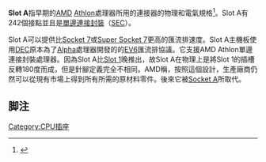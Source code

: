 {{noteTA|G1=IT}}
{{Infobox CPU socket |
name = Slot A |
image = [[Image:Slot_A.jpg|290px]] |
formfactors = [[PGA|PGA]]|
type = [[单边接触盒|单边接触盒]]|
contacts = 242|
protocol = EV6|
fsb = 200 MT/s, 266 MT/s|
voltage = 1.3 - 2.05 V |
processors = [[AMD|AMD]] [[Athlon|Athlon]] (500-1000 MHz)
}}
'''Slot A'''指早期的[[AMD|AMD]] [[Athlon|Athlon]]處理器所用的連接器的物理和電氣規格<ref>{{cite web |url=http://users.erols.com/chare/sockets.htm |title=CPU Sockets Chart |accessdate=2009-04-04 |publisher=users.erols.com |deadurl=yes |archiveurl=https://web.archive.org/web/20090322202532/http://users.erols.com/chare/sockets.htm |archivedate=2009-03-22 }}</ref>。Slot A有242個接點並且是[[單邊連接封裝|單邊連接封裝]]（[[SEC|SEC]]）。 

Slot A可以提供比[[Socket_7|Socket 7]]或[[Super_Socket_7|Super Socket 7]]更高的匯流排速度。Slot A主機板使用[[DEC|DEC]]原本為了[[DEC_Alpha|Alpha]]處理器開發的的[[EV6|EV6]]匯流排協議。它支援AMD Athlon單邊連接封裝處理器。因為Slot A比[[Slot_1|Slot 1]]晚推出，故Slot A在物理上是將Slot 1的插槽反轉180度而成，但是針腳定義完全不相同。AMD稱，按照這個設計，生產廠商仍然可以從現有市場上得到所有所需的原材料零件。後來它被[[Socket_A|Socket A]]所取代。
==脚注==
{{reflist}}
{{FOLDOC}}
{{AMDsock}}

[[Category:CPU插座|Category:CPU插座]]